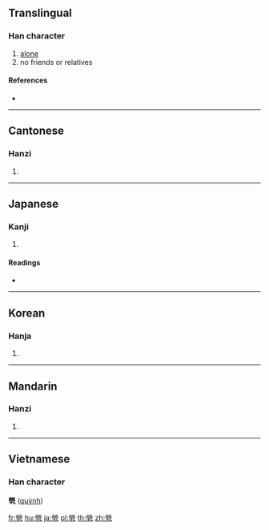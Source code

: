 {{also|茕}}
==Translingual==

===Han character===
{{Han char|rn=86|rad=火|as=09|sn=13|four=99417|canj=FFBNJ}}

# [[alone]]
# no friends or relatives

====References====
* {{Han ref|kx=0677.250|dkj=19217|dj=1088.100|hdz=32219.110|uh=7162|ud=29026|bh=DE72|bd=56946}}

----

==Cantonese==

===Hanzi===
{{yue-hanzi|jyut=|y=king4|sim=茕}}

# {{defn|lang=yue|sort=火09}}

----

==Japanese==

===Kanji===
{{ja-kanji|grade=|rs=火09}}

# {{defn|lang=ja|sort=火09}}

====Readings====
* {{ja-readings|on=[[けい]] (kei)|kun=}}

----

==Korean==

===Hanja===
{{ko-hanja|hangeul=경|eumhun=|rv=gyeong|mr=kyŏng|y=kyeng}}

# {{defn|lang=ko|sort=火09}}

----

==Mandarin==

===Hanzi===
{{cmn-hanzi|sim=茕|pin=[[qióng]] ([[qiong2]])|wg=ch'iung<sup>2</sup>}}

# {{defn|lang=cmn|sort=火09}}

----

==Vietnamese==

===Han character===
'''煢''' ([[quỳnh]])

[[fr:煢]]
[[hu:煢]]
[[ja:煢]]
[[pl:煢]]
[[th:煢]]
[[zh:煢]]